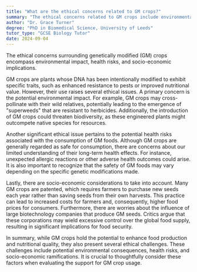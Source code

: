 ```yaml
---
title: "What are the ethical concerns related to GM crops?"
summary: "The ethical concerns related to GM crops include environmental impact, health risks, and socio-economic implications."
author: "Dr. Grace Turner"
degree: "PhD in Biomedical Science, University of Leeds"
tutor_type: "GCSE Biology Tutor"
date: 2024-09-04
---
```


The ethical concerns surrounding genetically modified (GM) crops encompass environmental impact, health risks, and socio-economic implications.

GM crops are plants whose DNA has been intentionally modified to exhibit specific traits, such as enhanced resistance to pests or improved nutritional value. However, their use raises several ethical issues. A primary concern is the potential environmental impact. For example, GM crops may cross-pollinate with their wild relatives, potentially leading to the emergence of "superweeds" that are resistant to herbicides. Additionally, the introduction of GM crops could threaten biodiversity, as these engineered plants might outcompete native species for resources.

Another significant ethical issue pertains to the potential health risks associated with the consumption of GM foods. Although GM crops are generally regarded as safe for consumption, there are concerns about our limited understanding of their long-term health effects. For instance, unexpected allergic reactions or other adverse health outcomes could arise. It is also important to recognize that the safety of GM foods may vary depending on the specific genetic modifications made.

Lastly, there are socio-economic considerations to take into account. Many GM crops are patented, which requires farmers to purchase new seeds each year rather than saving seeds from their own harvests. This practice can lead to increased costs for farmers and, consequently, higher food prices for consumers. Furthermore, there are worries about the influence of large biotechnology companies that produce GM seeds. Critics argue that these corporations may wield excessive control over the global food supply, resulting in significant implications for food security.

In summary, while GM crops hold the potential to enhance food production and nutritional quality, they also present several ethical challenges. These challenges include potential environmental consequences, health risks, and socio-economic ramifications. It is crucial to thoughtfully consider these factors when evaluating the support for GM crop usage.
    
